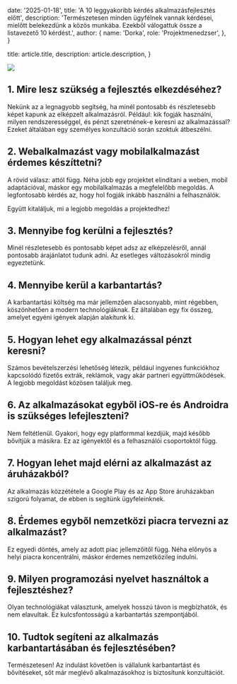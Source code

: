   date: '2025-01-18',
  title: 'A 10 leggyakoribb kérdés alkalmazásfejlesztés előtt',
  description:
    'Természetesen minden ügyfélnek vannak kérdései, mielőtt belekezdünk a közös munkába. Ezekből válogattuk össze a listavezető 10 kérdést.',
  author: {
    name: 'Dorka',
    role: 'Projektmenedzser',
  },
}

  title: article.title,
  description: article.description,
}

![](./thumbnail.png)

## 1. Mire lesz szükség a fejlesztés elkezdéséhez?

Nekünk az a legnagyobb segítség, ha minél pontosabb és részletesebb képet kapunk az elképzelt alkalmazásról. Például: kik fogják használni, milyen rendszerességgel, és pénzt szeretnének-e keresni az alkalmazással? Ezeket általában egy személyes konzultáció során szoktuk átbeszélni.

## 2. Webalkalmazást vagy mobilalkalmazást érdemes készíttetni?

A rövid válasz: attól függ. Néha jobb egy projektet elindítani a weben, mobil adaptációval, máskor egy mobilalkalmazás a megfelelőbb megoldás. A legfontosabb kérdés az, hogy hol fogják inkább használni a felhasználók.

<TopTip>Együtt kitaláljuk, mi a legjobb megoldás a projektedhez!</TopTip>

## 3. Mennyibe fog kerülni a fejlesztés?

Minél részletesebb és pontosabb képet adsz az elképzelésről, annál pontosabb árajánlatot tudunk adni. Az esetleges változásokról mindig egyeztetünk.

## 4. Mennyibe kerül a karbantartás?

A karbantartási költség ma már jellemzően alacsonyabb, mint régebben, köszönhetően a modern technológiáknak. Ez általában egy fix összeg, amelyet egyéni igények alapján alakítunk ki.

## 5. Hogyan lehet egy alkalmazással pénzt keresni?

Számos bevételszerzési lehetőség létezik, például ingyenes funkciókhoz kapcsolódó fizetős extrák, reklámok, vagy akár partneri együttműködések. A legjobb megoldást közösen találjuk meg.

## 6. Az alkalmazásokat egyből iOS-re és Androidra is szükséges lefejleszteni?

Nem feltétlenül. Gyakori, hogy egy platformmal kezdjük, majd később bővítjük a másikra. Ez az igényektől és a felhasználói csoportoktól függ.

## 7. Hogyan lehet majd elérni az alkalmazást az áruházakból?

Az alkalmazás közzététele a Google Play és az App Store áruházakban szigorú folyamat, de ebben is segítünk ügyfeleinknek.

## 8. Érdemes egyből nemzetközi piacra tervezni az alkalmazást?

Ez egyedi döntés, amely az adott piac jellemzőitől függ. Néha előnyös a helyi piacra koncentrálni, máskor érdemes nemzetközileg indulni.

## 9. Milyen programozási nyelvet használtok a fejlesztéshez?

Olyan technológiákat választunk, amelyek hosszú távon is megbízhatók, és nem elavultak. Ez kulcsfontosságú a karbantartás szempontjából.

## 10. Tudtok segíteni az alkalmazás karbantartásában és fejlesztésében?

Természetesen! Az indulást követően is vállalunk karbantartást és bővítéseket, sőt már meglévő alkalmazásokhoz is biztosítunk konzultációt.
